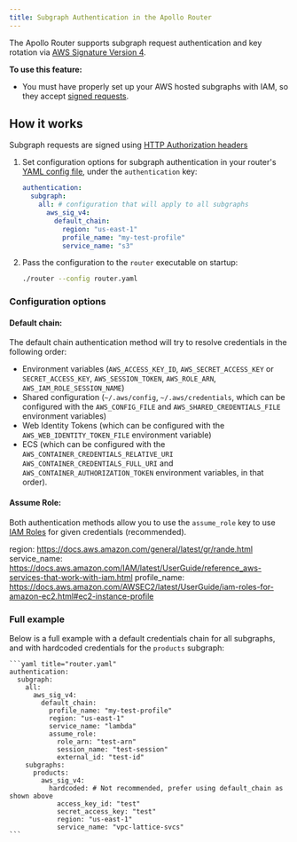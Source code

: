 ```yaml
---
title: Subgraph Authentication in the Apollo Router
---
```


The Apollo Router supports subgraph request authentication and key rotation via [AWS Signature Version 4](https://docs.aws.amazon.com/AmazonS3/latest/API/sig-v4-authenticating-requests.html).

**To use this feature:**

- You must have properly set up your AWS hosted subgraphs with IAM, so they accept [signed requests](https://docs.aws.amazon.com/IAM/latest/UserGuide/reference_aws-signing.html).

## How it works

Subgraph requests are signed using [HTTP Authorization headers](https://docs.aws.amazon.com/AmazonS3/latest/API/sigv4-auth-using-authorization-header.html)

1. Set configuration options for subgraph authentication in your router's [YAML config file](./overview/#yaml-config-file), under the `authentication` key:

    ```yaml title="router.yaml"
    authentication:
      subgraph:
        all: # configuration that will apply to all subgraphs
          aws_sig_v4:
            default_chain:
              region: "us-east-1"
              profile_name: "my-test-profile"
              service_name: "s3"
    ```

2. Pass the configuration to the `router` executable on startup:

    ```bash
    ./router --config router.yaml
    ```

### Configuration options

#### Default chain:

The default chain authentication method will try to resolve credentials in the following order:
  - Environment variables (`AWS_ACCESS_KEY_ID`, `AWS_SECRET_ACCESS_KEY` or `SECRET_ACCESS_KEY`, `AWS_SESSION_TOKEN`, `AWS_ROLE_ARN`, `AWS_IAM_ROLE_SESSION_NAME`)
  - Shared configuration (`~/.aws/config`, `~/.aws/credentials`, which can be configured with the `AWS_CONFIG_FILE` and `AWS_SHARED_CREDENTIALS_FILE` environment variables)
  - Web Identity Tokens (which can be configured with the `AWS_WEB_IDENTITY_TOKEN_FILE` environment variable)
  - ECS (which can be configured with the `AWS_CONTAINER_CREDENTIALS_RELATIVE_URI` `AWS_CONTAINER_CREDENTIALS_FULL_URI` and `AWS_CONTAINER_AUTHORIZATION_TOKEN` environment variables, in that order).

#### Assume Role:

Both authentication methods allow you to use the `assume_role` key to use [IAM Roles](https://docs.aws.amazon.com/IAM/latest/UserGuide/id_roles.html) for given credentials (recommended).

region: https://docs.aws.amazon.com/general/latest/gr/rande.html
service_name: https://docs.aws.amazon.com/IAM/latest/UserGuide/reference_aws-services-that-work-with-iam.html
profile_name: https://docs.aws.amazon.com/AWSEC2/latest/UserGuide/iam-roles-for-amazon-ec2.html#ec2-instance-profile

### Full example

Below is a full example with a default credentials chain for all subgraphs, and with hardcoded credentials for the `products` subgraph:

    ```yaml title="router.yaml"
    authentication:
      subgraph:
        all:
          aws_sig_v4:
            default_chain:
              profile_name: "my-test-profile"
              region: "us-east-1"
              service_name: "lambda"
              assume_role:
                role_arn: "test-arn"
                session_name: "test-session"
                external_id: "test-id"
        subgraphs:
          products:
            aws_sig_v4:
              hardcoded: # Not recommended, prefer using default_chain as shown above
                access_key_id: "test"
                secret_access_key: "test"
                region: "us-east-1"
                service_name: "vpc-lattice-svcs"
    ```
